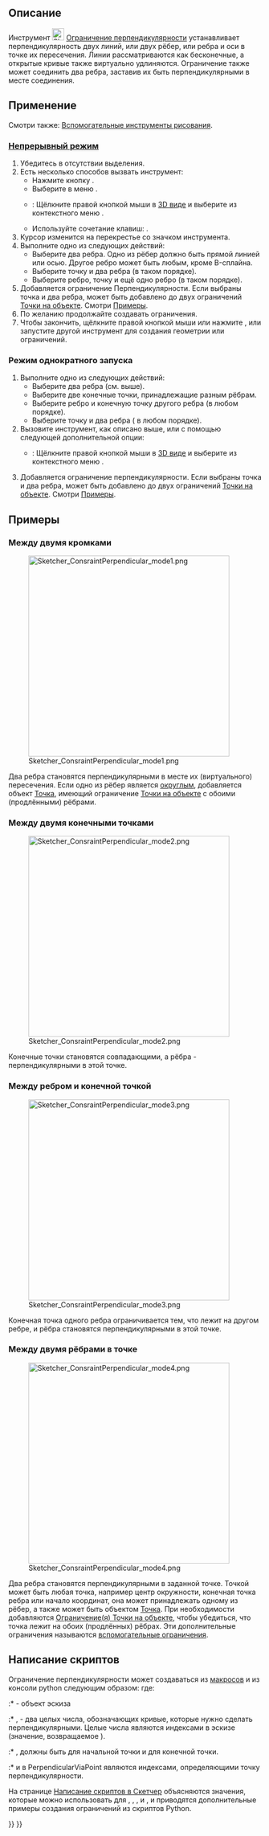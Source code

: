 <languages/>

{{Docnav/ru
|[[Sketcher_ConstrainParallel/ru|Ограничение Параллельности]]
|[[Sketcher_ConstrainTangent/ru|Ограничить касательную или коллинеарность]]
|[[Sketcher_Workbench/ru|Скетчер]]
|IconL=Sketcher_ConstrainParallel.svg
|IconR=Sketcher_ConstrainTangent.svg
|IconC=Workbench_Sketcher.svg
}}

{{GuiCommand/ru
|Name=Sketcher ConstrainPerpendicular
|Name/ru=Скетчер Ограничение перпендикулярности
|MenuLocation=Эскиз → Ограничения эскиза → Ограничение перпендикулярности
|Workbenches=[[Sketcher_Workbench/ru|Скетчер]]
|Shortcut={{KEY|N}}
|SeeAlso=[[Sketcher_ConstrainAngle/ru|Скетчер Ограничение Угла]]
}}

<span id="Description"></span>
== Описание == 

Инструмент [[Image:Sketcher_ConstrainPerpendicular.svg|24px]] [[Sketcher_ConstrainPerpendicular/ru|Ограничение перпендикулярности]] устанавливает перпендикулярность двух линий, или двух рёбер, или ребра и оси в точке их пересечения. Линии рассматриваются как бесконечные, а открытые кривые также виртуально удлиняются. Ограничение также может соединить два ребра, заставив их быть перпендикулярными в месте соединения.

<span id="Usage"></span>
== Применение ==

Смотри также: [[Sketcher_Workbench/ru#Drawing_aids|Вспомогательные инструменты рисования]].

<span id="Continue_mode"></span>
=== [[Sketcher_Workbench/ru#Continue_modes|Непрерывный режим]] ===

# Убедитесь в отсутствии выделения.
# Есть несколько способов вызвать инструмент:
#* Нажмите кнопку {{Button|[[Image:Sketcher_ConstrainPerpendicular.svg|16px]] [[Sketcher_ConstrainPerpendicular/ru|Ограничение перпендикулярности]]}}.
#* Выберите в меню {{MenuCommand|Эскиз → Ограничения эскиза → [[Image:Sketcher_ConstrainPerpendicular.svg|16px]] Ограничение перпендикулярности}}.
#* {{Version/ru|1.0}}: Щёлкните правой кнопкой мыши в [[3D_view/ru|3D виде]] и выберите из контекстного меню {{MenuCommand|Ограничение → [[Image:Sketcher_ConstrainPerpendicular.svg|16px]]. Ограничение перпендикулярности}}.
#* Используйте сочетание клавиш: {{KEY|N}}.
# Курсор изменится на перекрестье со значком инструмента.
# Выполните одно из следующих действий:
#* Выберите два ребра. Одно из рёбер должно быть прямой линией или осью. Другое ребро может быть любым, кроме B-сплайна.
#* Выберите точку и два ребра (в таком порядке).
#* Выберите ребро, точку и ещё одно ребро (в таком порядке).
# Добавляется ограничение Перпендикулярности. Если выбраны точка и два ребра, может быть добавлено до двух ограничений [[Sketcher_ConstrainPointOnObject/ru|Точки на объекте]]. Смотри [[#Between_two_edges_at_point|Примеры]].
# По желанию продолжайте создавать ограничения.
# Чтобы закончить, щёлкните правой кнопкой мыши или нажмите {{KEY|Esc}}, или запустите другой инструмент для создания геометрии или ограничений.

<span id="Run-once_mode"></span>
=== Режим однократного запуска ===

<div class="mw-translate-fuzzy">
# Выполните одно из следующих действий:
#* Выберите два ребра (см. выше). 
#* Выберите две конечные точки, принадлежащие разным рёбрам.
#* Выберите ребро и конечную точку другого ребра (в любом порядке).
#* Выберите точку и два ребра ( в любом порядке).
# Вызовите инструмент, как описано выше, или с помощью следующей дополнительной опции:
#* {{Version/ru|1.0}}: Щёлкните правой кнопкой мыши в [[3D_view/ru|3D виде]] и выберите из контекстного меню {{MenuCommand|[[Image:Sketcher_ConstrainPerpendicular.svg|16px]] Ограничение перпендикулярности}}.
# Добавляется ограничение перпендикулярности. Если выбраны точка и два ребра, может быть добавлено до двух ограничений [[Sketcher_ConstrainPointOnObject/ru|Точки на объекте]]. Смотри [[#Between_two_edges_at_point|Примеры]].
</div>

<span id="Examples"></span>
== Примеры ==

<span id="Between_two_edges"></span>
=== Между двумя кромками ===

[[Image:Sketcher_ConsraintPerpendicular_mode1.png|400px]]

Два ребра становятся перпендикулярными в месте их (виртуального) пересечения. Если одно из рёбер является [[Sketcher_Workbench/ru#Sketcher_CompCreateConic|округлым]], добавляется объект [[Sketcher_CreatePoint/ru|Точка]], имеющий ограничение [[Sketcher_ConstrainPointOnObject/ru|Точки на объекте]] с обоими (продлёнными) рёбрами.

<span id="Between_two_endpoints"></span>
=== Между двумя конечными точками ===

[[Image:Sketcher_ConsraintPerpendicular_mode2.png|400px]]

Конечные точки становятся совпадающими, а рёбра - перпендикулярными в этой точке.

<span id="Between_edge_and_endpoint"></span>
=== Между ребром и конечной точкой ===

[[Image:Sketcher_ConsraintPerpendicular_mode3.png|400px]]

Конечная точка одного ребра ограничивается тем, что лежит на другом ребре, и рёбра становятся перпендикулярными в этой точке.

<span id="Between_two_edges_at_point"></span>
=== Между двумя рёбрами в точке ===

[[Image:Sketcher_ConsraintPerpendicular_mode4.png|400px]]

Два ребра становятся перпендикулярными в заданной точке. Точкой может быть любая точка, например центр окружности, конечная точка ребра или начало координат, она может принадлежать одному из рёбер, а также может быть объектом [[Sketcher_CreatePoint/ru|Точка]]. При необходимости добавляются [[Sketcher_ConstrainPointOnObject/ru|Ограничение(я) Точки на объекте]], чтобы убедиться, что точка лежит на обоих (продлённых) рёбрах. Эти дополнительные ограничения называются [[Sketcher_helper_constraint/ru|вспомогательные ограничения]].

<span id="Scripting"></span>
== Написание скриптов ==

Ограничение перпендикулярности может создаваться из [[macros/ru|макросов]] и из консоли python следующим образом:
{{Code|code=
# direct perpendicularity
Sketch.addConstraint(Sketcher.Constraint('Perpendicular',icurve1,icurve2))

# point-to-point perpendicularity
Sketch.addConstraint(Sketcher.Constraint('Perpendicular',icurve1,pointpos1,icurve2,pointpos2))

# point-to-curve perpendicularity
Sketch.addConstraint(Sketcher.Constraint('Perpendicular',icurve1,pointpos1,icurve2))

# perpendicular-via-point (plain constraint, helpers are not added automatically)
Sketch.addConstraint(Sketcher.Constraint('PerpendicularViaPoint',icurve1,icurve2,geoidpoint,pointpos)) 
}}
где:
:* {{incode|Sketch}} - объект эскиза
:* {{incode|icurve1}}, {{incode|icurve2}} - два целых числа, обозначающих кривые, которые нужно сделать перпендикулярными. Целые числа являются индексами в эскизе (значение, возвращаемое {{incode|Sketch.addGeometry}}).
:* {{incode|pointpos1}}, {{incode|pointpos2}} должны быть {{incode|1}} для начальной точки и {{incode|2}} для конечной точки.
:* {{incode|geoidpoint}} и {{incode|pointpos}} в PerpendicularViaPoint являются индексами, определяющими точку перпендикулярности.

На странице [[Sketcher_scripting/ru|Написание скриптов в Скетчер]] объясняются значения, которые можно использовать для {{incode|icurve1}}, {{incode|icurve2}}, {{incode|pointpos1}}, {{incode|pointpos2}} и {{incode|geoidpoint}}, и приводятся дополнительные примеры создания ограничений из скриптов Python.


{{Docnav/ru
|[[Sketcher_ConstrainParallel/ru|Ограничение Параллельности]]
|[[Sketcher_ConstrainTangent/ru|Ограничить касательную или коллинеарность]]
|[[Sketcher_Workbench/ru|Скетчер]]
|IconL=Sketcher_ConstrainParallel.svg
|IconR=Sketcher_ConstrainTangent.svg
|IconC=Workbench_Sketcher.svg
}}

{{Sketcher_Tools_navi{{#translation:}}}}
{{Userdocnavi{{#translation:}}}}